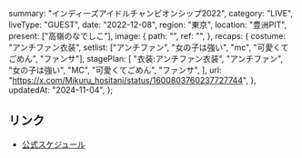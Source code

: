   summary: "インディーズアイドルチャンピオンシップ2022",
  category: "LIVE",
  liveType: "GUEST",
  date: "2022-12-08",
  region: "東京",
  location: "豊洲PIT",
  present: ["高嶺のなでしこ"],
  image: {
    path: "",
    ref: "",
  },
  recaps: {
    costume: "アンチファン衣装",
    setlist: ["アンチファン", "女の子は強い", "mc", "可愛くてごめん", "ファンサ"],
    stagePlan: [
      "衣装:アンチファン衣装",
      "アンチファン",
      "女の子は強い",
      "MC",
      "可愛くてごめん",
      "ファンサ",
    ],
    url: "https://x.com/Mikuru_hositani/status/1600803760237727744",
  },
  updatedAt: "2024-11-04",
};

## リンク

- [公式スケジュール](https://takanenonadeshiko.jp/?p=566)

